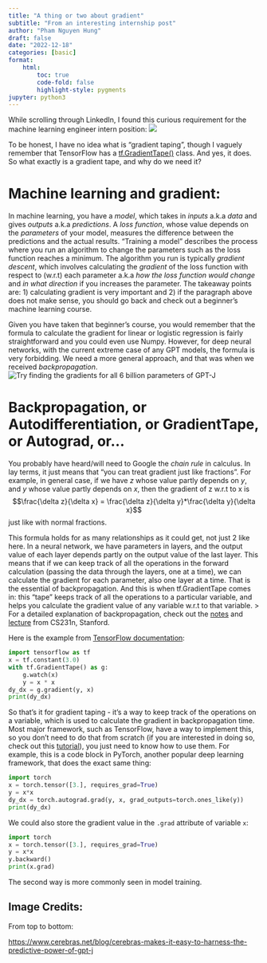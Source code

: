 ```yaml
---
title: "A thing or two about gradient"
subtitle: "From an interesting internship post"
author: "Pham Nguyen Hung"
draft: false
date: "2022-12-18"
categories: [basic]
format:
    html:
        toc: true
        code-fold: false
        highlight-style: pygments
jupyter: python3 
---
```

While scrolling through LinkedIn, I found this curious requirement for the machine learning engineer intern position:
![](Screenshot 2022-12-18 at 12-07-18 (7) data scientist intern Jobs in Singapore LinkedIn.png)

To be honest, I have no idea what is "gradient taping", though I vaguely remember that TensorFlow has a [tf.GradientTape()](https://www.tensorflow.org/api_docs/python/tf/GradientTape) class. And yes, it does. So what exactly is a gradient tape, and why do we need it?

# Machine learning and gradient:
In machine learning, you have a *model*, which takes in *inputs* a.k.a *data* and gives *outputs* a.k.a *predictions*. A *loss function*, whose value depends on the *parameters* of your model, measures the difference between the predictions and the actual results. "Training a model" describes the process where you run an algorithm to change the parameters such as the loss function reaches a minimum. The algorithm you run is typically *gradient descent*, which involves calculating the *gradient* of the loss function with respect to (w.r.t) each parameter a.k.a *how the loss function would change* and *in what direction* if you increases the parameter. The takeaway points are: 1) calculating gradient is very important and 2) if the paragraph above does not make sense, you should go back and check out a beginner's machine learning course.

Given you have taken that beginner's course, you would remember that the formula to calculate the gradient for linear or logistic regression is fairly straightforward and you could even use Numpy. However, for deep neural networks, with the current extreme case of any GPT models, the formula is very forbidding. We need a more general approach, and that was when we received *backpropagation*.
![Try finding the gradients for all 6 billion parameters of GPT-J](GPT-vs-GPT-J-uai-1440x933.webp)

# Backpropagation, or Autodifferentiation, or GradientTape, or Autograd, or...
You probably have heard/will need to Google the *chain rule* in calculus. In lay terms, it just means that "you can treat gradient just like fractions". For example, in general case, if we have $z$ whose value partly depends on $y$, and $y$ whose value partly depends on $x$, then the gradient of z w.r.t to x is
$$\frac{\delta z}{\delta x} = \frac{\delta z}{\delta y}*\frac{\delta y}{\delta x}$$
just like with normal fractions.

This formula holds for as many relationships as it could get, not just 2 like here. In a neural network, we have parameters in layers, and the output value of each layer depends partly on the output value of the last layer. This means that if we can keep track of all the operations in the forward calculation (passing the data through the layers, one at a time), we can calculate the gradient for each parameter, also one layer at a time. That is the essential of backpropagation. And this is when tf.GradientTape comes in: this "tape" keeps track of all the operations to a particular variable, and helps you calculate the gradient value of any variable w.r.t to that variable.
> For a detailed explanation of backpropagation, check out the [notes](https://cs231n.github.io/optimization-2/) and [lecture](https://www.youtube.com/watch?v=59Hbtz7XgjM) from CS231n, Stanford.

Here is the example from [TensorFlow documentation](https://www.tensorflow.org/api_docs/python/tf/GradientTape):
```python
import tensorflow as tf
x = tf.constant(3.0)
with tf.GradientTape() as g:
    g.watch(x)
    y = x * x
dy_dx = g.gradient(y, x)
print(dy_dx)
```
So that's it for gradient taping - it's a way to keep track of the operations on a variable, which is used to calculate the gradient in backpropagation time. Most major framework, such as TensorFlow, have a way to implement this, so you don't need to do that from scratch (if you are interested in doing so, check out this [tutorial](https://www.youtube.com/playlist?list=PLAqhIrjkxbuWI23v9cThsA9GvCAUhRvKZ)), you just need to know how to use them. For example, this is a code block in PyTorch, another popular deep learning framework, that does the exact same thing:
```python
import torch
x = torch.tensor([3.], requires_grad=True)
y = x*x
dy_dx = torch.autograd.grad(y, x, grad_outputs=torch.ones_like(y))
print(dy_dx)
```

We could also store the gradient value in the `.grad` attribute of variable `x`:
```python
import torch
x = torch.tensor([3.], requires_grad=True)
y = x*x
y.backward()
print(x.grad)
```
The second way is more commonly seen in model training.

## Image Credits:
From top to bottom:

[https://www.cerebras.net/blog/cerebras-makes-it-easy-to-harness-the-predictive-power-of-gpt-j](https://www.cerebras.net/blog/cerebras-makes-it-easy-to-harness-the-predictive-power-of-gpt-j) 